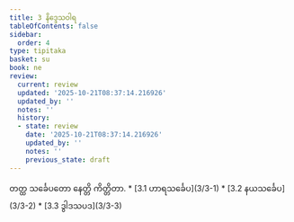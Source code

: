 ```yaml
---
title: 3 နိဒ္ဒေသဝါရ
tableOfContents: false
sidebar:
  order: 4
type: tipitaka
basket: su
book: ne
review:
  current: review
  updated: '2025-10-21T08:37:14.216926'
  updated_by: ''
  notes: ''
  history:
  - state: review
    date: '2025-10-21T08:37:14.216926'
    updated_by: ''
    notes: ''
    previous_state: draft
---
```



<DynamicBreadcrumb />


<ReviewStatus review={frontmatter.review} showDetails={true} />

<HypothesisAnnotation frontmatter={frontmatter} />

<Division number="4" book="ne" e="ch" v="27" p="3">

<Paragraph number="24" book="ne">
တတ္ထ သင်္ခေပတော နေတ္တိ ကိတ္တိတာ.

</Paragraph>
</Division>

<TableOfContents book="ne" section="3">
* [3.1 ဟာရသင်္ခေပ](3/3-1)
* [3.2 နယသင်္ခေပ](3/3-2)
* [3.3 ဒွါဒသပဒ](3/3-3)
</TableOfContents>
